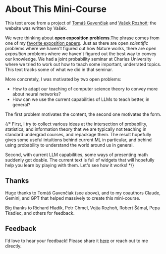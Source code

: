# About This Mini-Course <a id="what-this-course-covers"></a>



This text arose from a project of <a href="https://gavento.cz/">Tomáš Gavenčiak</a> and <a href="https://vaclavrozhon.github.io/">Vašek Rozhoň</a>; the website was written by Vašek. 

We were thinking about __open exposition problems__.<Footnote>The phrase comes from one of my [favorite exposition papers](https://timothychow.net/forcing.pdf). </Footnote> Just as there are open _scientific_ problems where we haven't figured out how Nature works, there are open _exposition_ problems where we haven't figured out the best way to convey our knowledge. We had a joint probability seminar at Charles University where we tried to work out how to teach some important, underrated topics. This text tracks some of what we did in that seminar. 

More concretely, I was motivated by two open problems:

- How to adapt our teaching of computer science theory to convey more about neural networks? 
- How can we use the current capabilities of LLMs to teach better, in general? 

The first problem motivates the content, the second one motivates the form. 

{/*
First, I try to collect various ideas at the intersection of probability, statistics, and information theory that we are typically not teaching in standard undergrad courses, and repackage them. The result hopefully gives some useful intuitions behind current ML in particular, and behind using probability to understand the world around us in general. 

Second, with current LLM capabilities, some ways of presenting math suddenly got doable. The current text is full of widgets that will hopefully help you learn by playing with them. Let's see how it works! 
*/}

## Thanks
Huge thanks to Tomáš Gavenčiak (see above), and to my coauthors Claude, Gemini, and GPT that helped massively to create this mini-course. 

Big thanks to Richard Hladík, Petr Chmel, Vojta Rozhoň, Robert Šámal, Pepa Tkadlec, and others for feedback. 


## Feedback

I'd love to hear your feedback! Please share it [here](https://forms.gle/wXShyQRsGWtb8afd6) or reach out to me directly. 
